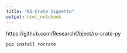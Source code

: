 ```yaml
---
title: "RO-Crate Vignette"
output: html_notebook
---
```


https://github.com/ResearchObject/ro-crate-py

```python
pip install rocrate
```


